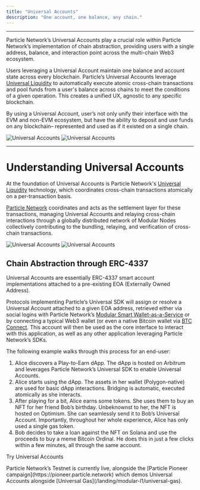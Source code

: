 ```yaml
---
title: "Universal Accounts"
description: "One account, one balance, any chain."
---
```


___

Particle Network’s Universal Accounts play a crucial role within Particle Network’s implementation of chain abstraction, providing users with a single address, balance, and interaction point across the multi-chain Web3 ecosystem.

Users leveraging a Universal Account maintain one balance and account state across every blockchain. Particle’s Universal Accounts leverage [Universal Liquidity](/landing/modular-l1/universal-liquidity) to automatically execute atomic cross-chain transactions and pool funds from a user's balance across chains to meet the conditions of a given operation. This creates a unified UX, agnostic to any specific blockchain.

By using a Universal Account, user’s not only unify their interface with the EVM and non-EVM ecosystem, but have the ability to deposit and use funds on any blockchain– represented and used as if it existed on a single chain.

<Frame caption="User flow of Particle Network's Universal Accounts.">
<img
  className="block dark:hidden"
  src="/landing/modular-l1/images/universal-accounts.jpg"
  alt="Universal Accounts"
/>
<img
  className="hidden dark:block"
  src="/landing/modular-l1/images/universal-accounts.jpg"
  alt="Universal Accounts"
/>
</Frame>

***

# Understanding Universal Accounts

At the foundation of Universal Accounts is Particle Network's [Universal Liquidity](/landing/modular-l1/universal-liquidity) technology, which coordinates cross-chain transactions atomically on a per-transaction basis.

[Particle Network](/landing/modular-l1/introduction) coordinates and acts as the settlement layer for these transactions, managing Universal Accounts and relaying cross-chain interactions through a globally distributed network of Modular Nodes collectively contributing to the bundling, relaying, and verification of cross-chain transactions.

<Frame caption="Composition of Universal Accounts.">
<img
  className="block dark:hidden"
  src="/landing/modular-l1/images/composition.png"
  alt="Universal Accounts"
/>
<img
  className="hidden dark:block"
  src="/landing/modular-l1/images/composition.png"
  alt="Universal Accounts"
/>
</Frame>

## Chain Abstraction through ERC-4337

Universal Accounts are essentially ERC-4337 smart account implementations attached to a pre-existing EOA (Externally Owned Address).

Protocols implementing Particle’s Universal SDK will assign or resolve a Universal Account attached to a given EOA address, retrieved either via social logins with Particle Network’s [Modular Smart Wallet-as-a-Service](/landing/wallet-abstraction/waas/overview) or by connecting a typical Web3 wallet (or even a native Bitcoin wallet via [BTC Connect](/landing/wallet-abstraction/btc-connect). This account will then be used as the core interface to interact with this application, as well as any other application leveraging Particle Network’s SDKs.

The following example walks through this process for an end-user:

1. Alice discovers a Play-to-Earn dApp. The dApp is hosted on Arbitrum and leverages Particle Network’s Universal SDK to enable Universal Accounts.
2. Alice starts using the dApp. The assets in her wallet (Polygon-native) are used for basic dApp interactions. Bridging is automatic, executed atomically as she interacts.
3. After playing for a bit, Alice earns some tokens. She uses them to buy an NFT for her friend Bob’s birthday. Unbeknownst to her, the NFT is hosted on Optimism. She can seamlessly send it to Bob’s Universal Account. Importantly, throughout her whole experience, Alice has only used a single gas token.
4. Bob decides to take a loan against the NFT on Solana and use the proceeds to buy a meme Bitcoin Ordinal. He does this in just a few clicks within a few minutes, all through the same account.

<Tip>
Try Universal Accounts
<p>Particle Network’s Testnet is currently live, alongside the [Particle Pioneer campaign](https://pioneer.particle.network) which demos Universal Accounts alongside [Universal Gas](/landing/modular-l1/universal-gas).</p>
</Tip>
